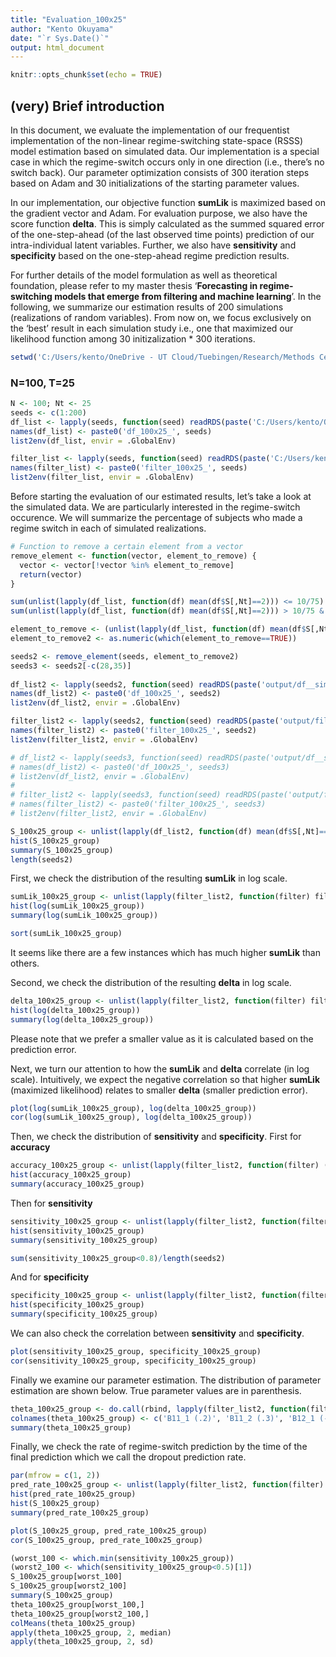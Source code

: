 ```yaml
---
title: "Evaluation_100x25"
author: "Kento Okuyama"
date: "`r Sys.Date()`"
output: html_document
---
```


```r
knitr::opts_chunk$set(echo = TRUE)
```

## (very) Brief introduction

In this document, we evaluate the implementation of our frequentist implementation of the non-linear regime-switching state-space (RSSS) model estimation based on simulated data. Our implementation is a special case in which the regime-switch occurs only in one direction (i.e., there's no switch back). Our parameter optimization consists of 300 iteration steps based on Adam and  30 initializations of the starting parameter values.

In our implementation, our objective function **sumLik** is maximized based on the gradient vector and Adam. For evaluation purpose, we also have the score function **delta**. This is simply calculated as the summed squared error of the one-step-ahead (of the last observed time points) prediction of our intra-individual latent variables. Further, we also have **sensitivity** and **specificity** based on the one-step-ahead regime prediction results. 

For further details of the model formulation as well as theoretical foundation, please refer to my master thesis '**Forecasting in regime-switching models that emerge from filtering and machine learning**'. In the following, we summarize our estimation results of 200 simulations (realizations of random variables). From now on, we focus exclusively on the 'best' result in each simulation study i.e., one that maximized our likelihood function among 30 initizalization * 300 iterations. 

```r
setwd('C:/Users/kento/OneDrive - UT Cloud/Tuebingen/Research/Methods Center/Regime_Switching/Simulation/202311301300')
```

### N=100, T=25

```r
N <- 100; Nt <- 25
seeds <- c(1:200)
df_list <- lapply(seeds, function(seed) readRDS(paste('C:/Users/kento/OneDrive - UT Cloud/Tuebingen/Research/Methods Center/Regime_Switching/Simulation/202311301300/output/df__sim_', seed, '_N_', N, '_T_', Nt, '_O1_6_O2_3_L1_2.RDS', sep='')))
names(df_list) <- paste0('df_100x25_', seeds)
list2env(df_list, envir = .GlobalEnv)

filter_list <- lapply(seeds, function(seed) readRDS(paste('C:/Users/kento/OneDrive - UT Cloud/Tuebingen/Research/Methods Center/Regime_Switching/Simulation/202311301300/output/filter__sim_', seed, '_N_', N, '_T_', Nt, '_O1_6_O2_3_L1_2.RDS', sep='')))
names(filter_list) <- paste0('filter_100x25_', seeds)
list2env(filter_list, envir = .GlobalEnv)
```

Before starting the evaluation of our estimated results, let's take a look at the simulated data. We are particularly interested in the regime-switch occurence. We will summarize the percentage of subjects who made a regime switch in each of simulated realizations.

```r
# Function to remove a certain element from a vector
remove_element <- function(vector, element_to_remove) {
  vector <- vector[!vector %in% element_to_remove]
  return(vector)
}

sum(unlist(lapply(df_list, function(df) mean(df$S[,Nt]==2))) <= 10/75)
sum(unlist(lapply(df_list, function(df) mean(df$S[,Nt]==2))) > 10/75 & unlist(lapply(filter_list, function(filter) (filter$output_best$TP + filter$output_best$FP) / N) < 0.15))

element_to_remove <- (unlist(lapply(df_list, function(df) mean(df$S[,Nt]==2))) <= 10/75 * (75/8) * (8/75) + unlist(lapply(filter_list, function(filter) (filter$output_best$TP + filter$output_best$FP) / N) < 0.15)) > 0
element_to_remove2 <- as.numeric(which(element_to_remove==TRUE))

seeds2 <- remove_element(seeds, element_to_remove2)
seeds3 <- seeds2[-c(28,35)]
  
df_list2 <- lapply(seeds2, function(seed) readRDS(paste('output/df__sim_', seed, '_N_', N, '_T_', Nt, '_O1_6_O2_3_L1_2.RDS', sep='')))
names(df_list2) <- paste0('df_100x25_', seeds2)
list2env(df_list2, envir = .GlobalEnv)

filter_list2 <- lapply(seeds2, function(seed) readRDS(paste('output/filter__sim_', seed, '_N_', N, '_T_', Nt, '_O1_6_O2_3_L1_2.RDS', sep='')))
names(filter_list2) <- paste0('filter_100x25_', seeds2)
list2env(filter_list2, envir = .GlobalEnv)

# df_list2 <- lapply(seeds3, function(seed) readRDS(paste('output/df__sim_', seed, '_N_', N, '_T_', Nt, '_O1_6_O2_3_L1_2.RDS', sep='')))
# names(df_list2) <- paste0('df_100x25_', seeds3)
# list2env(df_list2, envir = .GlobalEnv)
# 
# filter_list2 <- lapply(seeds3, function(seed) readRDS(paste('output/filter__sim_', seed, '_N_', N, '_T_', Nt, '_O1_6_O2_3_L1_2.RDS', sep='')))
# names(filter_list2) <- paste0('filter_100x25_', seeds3)
# list2env(filter_list2, envir = .GlobalEnv)

S_100x25_group <- unlist(lapply(df_list2, function(df) mean(df$S[,Nt]==2)))
hist(S_100x25_group)
summary(S_100x25_group)
length(seeds2)

```

First, we check the distribution of the resulting **sumLik** in log scale.

```r
sumLik_100x25_group <- unlist(lapply(filter_list2, function(filter) filter$sumLik_best_NT))
hist(log(sumLik_100x25_group))
summary(log(sumLik_100x25_group))

sort(sumLik_100x25_group)
```
It seems like there are a few instances which has much higher **sumLik** than others.

Second, we check the distribution of the resulting **delta** in log scale.

```r
delta_100x25_group <- unlist(lapply(filter_list2, function(filter) filter$delta_N))
hist(log(delta_100x25_group))
summary(log(delta_100x25_group))
```

Please note that we prefer a smaller value as it is calculated based on the prediction error.

Next, we turn our attention to how the **sumLik** and **delta** correlate (in log scale). Intuitively, we expect the negative correlation so that higher **sumLik** (maximized likelihood) relates to smaller **delta** (smaller prediction error).

```r
plot(log(sumLik_100x25_group), log(delta_100x25_group))
cor(log(sumLik_100x25_group), log(delta_100x25_group))
```

Then, we check the distribution of **sensitivity** and **specificity**. First for **accuracy**
```r
accuracy_100x25_group <- unlist(lapply(filter_list2, function(filter) (filter$output_best$TP + filter$output_best$TN) / N))
hist(accuracy_100x25_group)
summary(accuracy_100x25_group)
```

Then for **sensitivity**
```r
sensitivity_100x25_group <- unlist(lapply(filter_list2, function(filter) filter$output_best$sensitivity))
hist(sensitivity_100x25_group)
summary(sensitivity_100x25_group)
```

```r
sum(sensitivity_100x25_group<0.8)/length(seeds2)
```

And for **specificity**

```r
specificity_100x25_group <- unlist(lapply(filter_list2, function(filter) filter$output_best$specificity))
hist(specificity_100x25_group)
summary(specificity_100x25_group)
```

We can also check the correlation between **sensitivity** and **specificity**.

```r
plot(sensitivity_100x25_group, specificity_100x25_group)
cor(sensitivity_100x25_group, specificity_100x25_group)
```

Finally we examine our parameter estimation. The distribution of parameter estimation are shown below. True parameter values are in parenthesis.

```r
theta_100x25_group <- do.call(rbind, lapply(filter_list2, function(filter) filter$theta_best))
colnames(theta_100x25_group) <- c('B11_1 (.2)', 'B11_2 (.3)', 'B12_1 (-.1)', 'B12_2 (-.2)', 'B21d_1 (.8)', 'B21d_2 (.8)', 'B22d_1 (.4)', 'B22d_2 (.4)', 'B31_1 (.1)', 'B31_2 (.1)', 'B32_1 (-.1)', 'B32_2 (-.1)', 'Lmdd_1 (1)', 'Lmdd_2 (0)', 'Lmdd_3 (.4)', 'Lmdd_4 (0)', 'Lmdd_5 (.8)', 'Lmdd_6 (0)', 'Lmdd_7 (0)', 'Lmdd_8 (1)', 'Lmdd_9 (0)', 'Lmdd_10 (.5)', 'Lmdd_11 (0)', 'Lmdd_12 (1.2)', 'Qd_1 (.2)', 'Qd_2 (.2)', 'Rd_1 (.3)', 'Rd_2 (.3)', 'Rd_3 (.3)', 'Rd_4 (.3)', 'Rd_5 (.3)', 'Rd_6 (.3)', 'gamma1 (3.5)', 'gamma2_1 (1)', 'gamma2_2 (1)')
summary(theta_100x25_group)
```

Finally, we check the rate of regime-switch prediction by the time of the final prediction which we call the dropout prediction rate.

```r
par(mfrow = c(1, 2))
pred_rate_100x25_group <- unlist(lapply(filter_list2, function(filter) (filter$output_best$TP + filter$output_best$FP) / N))
hist(pred_rate_100x25_group)
hist(S_100x25_group)
summary(pred_rate_100x25_group)
```

```r
plot(S_100x25_group, pred_rate_100x25_group)
cor(S_100x25_group, pred_rate_100x25_group)
```

```r
(worst_100 <- which.min(sensitivity_100x25_group))
(worst2_100 <- which(sensitivity_100x25_group<0.5)[1])
S_100x25_group[worst_100]
S_100x25_group[worst2_100]
summary(S_100x25_group)
theta_100x25_group[worst_100,]
theta_100x25_group[worst2_100,]
colMeans(theta_100x25_group)
apply(theta_100x25_group, 2, median)
apply(theta_100x25_group, 2, sd)
```


